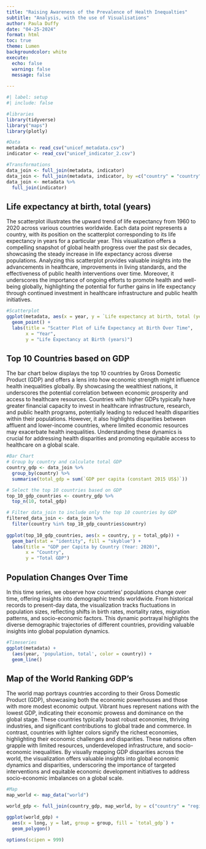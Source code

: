 ```yaml
---
title: "Raising Awareness of the Prevalence of Health Inequalties"
subtitle: "Analysis, with the use of Visualisations"
author: Paula Duffy
date: "04-25-2024"
format: html
toc: true
theme: Lumen
backgroundcolor: white
execute: 
  echo: false
  warning: false
  message: false
  
---
```


```r
#| label: setup
#| include: false

#libraries
library(tidyverse)
library("maps")
library(plotly)

#Data
metadata <- read_csv("unicef_metadata.csv")
indicator <- read_csv("unicef_indicator_2.csv")

#Transformations
data_join <- full_join(metadata, indicator)
data_join <- full_join(metadata, indicator, by =c("country" = "country", "year" = "time_period"))
data_join <- metadata %>%
  full_join(indicator)  
```

## Life expectancy at birth, total (years)

The scatterplot illustrates the upward trend of life expectancy from 1960 to 2020 across various countries worldwide. Each data point represents a country, with its position on the scatterplot corresponding to its life expectancy in years for a particular year. This visualization offers a compelling snapshot of global health progress over the past six decades, showcasing the steady increase in life expectancy across diverse populations. Analyzing this scatterplot provides valuable insights into the advancements in healthcare, improvements in living standards, and the effectiveness of public health interventions over time. Moreover, it underscores the importance of ongoing efforts to promote health and well-being globally, highlighting the potential for further gains in life expectancy through continued investment in healthcare infrastructure and public health initiatives.

```r
#Scatterplot
ggplot(metadata, aes(x = year, y = `Life expectancy at birth, total (years)`)) +
  geom_point() +
  labs(title = "Scatter Plot of Life Expectancy at Birth Over Time",
       x = "Year",
       y = "Life Expectancy at Birth (years)")
```

## Top 10 Countries based on GDP

The bar chart below displays the top 10 countries by Gross Domestic Product (GDP) and offers a lens into how economic strength might influence health inequalities globally. By showcasing the wealthiest nations, it underscores the potential correlation between economic prosperity and access to healthcare resources. Countries with higher GDPs typically have greater financial capacity to invest in healthcare infrastructure, research, and public health programs, potentially leading to reduced health disparities within their populations. However, it also highlights disparities between affluent and lower-income countries, where limited economic resources may exacerbate health inequalities. Understanding these dynamics is crucial for addressing health disparities and promoting equitable access to healthcare on a global scale.

```r
#Bar Chart
# Group by country and calculate total GDP
country_gdp <- data_join %>%
  group_by(country) %>%
  summarise(total_gdp = sum(`GDP per capita (constant 2015 US$)`))

# Select the top 10 countries based on GDP
top_10_gdp_countries <- country_gdp %>%
  top_n(10, total_gdp)

# Filter data_join to include only the top 10 countries by GDP
filtered_data_join <- data_join %>%
  filter(country %in% top_10_gdp_countries$country)
  
ggplot(top_10_gdp_countries, aes(x = country, y = total_gdp)) +
  geom_bar(stat = "identity", fill = "skyblue") +
  labs(title = "GDP per Capita by Country (Year: 2020)",
       x = "Country",
       y = "Total GDP")
```
## Population Changes Over Time

In this time series, we observe how countries' populations change over time, offering insights into demographic trends worldwide. From historical records to present-day data, the visualization tracks fluctuations in population sizes, reflecting shifts in birth rates, mortality rates, migration patterns, and socio-economic factors. This dynamic portrayal highlights the diverse demographic trajectories of different countries, providing valuable insights into global population dynamics.

```r
#Timeseries
ggplot(metadata) +
  (aes(year, 'population, total', color = country)) +
  geom_line()

```
## Map of the World Ranking GDP's

The world map portrays countries according to their Gross Domestic Product (GDP), showcasing both the economic powerhouses and those with more modest economic output. Vibrant hues represent nations with the lowest GDP, indicating their economic prowess and dominance on the global stage. These countries typically boast robust economies, thriving industries, and significant contributions to global trade and commerce. In contrast, countries with lighter colors signify the richest economies, highlighting their economic challenges and disparities. These nations often grapple with limited resources, underdeveloped infrastructure, and socio-economic inequalities. By visually mapping GDP disparities across the world, the visualization offers valuable insights into global economic dynamics and disparities, underscoring the importance of targeted interventions and equitable economic development initiatives to address socio-economic imbalances on a global scale.

```r
#Map
map_world <- map_data("world")

world_gdp <- full_join(country_gdp, map_world, by = c("country" = "region"))

ggplot(world_gdp) +
  aes(x = long, y = lat, group = group, fill = `total_gdp`) +
  geom_polygon()

options(scipen = 999)
```







